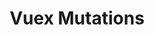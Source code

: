 ---
id: "q_vue_hard_016"
questionType: "MULTIPLE_CHOICE"
title: "Vuex Mutations"
description: "Which statement is true about Vuex mutations?"
difficulty: "HARD"
category: "Vue"
options:
  - "They must be asynchronous"
  - "They directly modify state"
  - "They are triggered by actions only"
  - "They are used for routing"
correctAnswer: 1
---